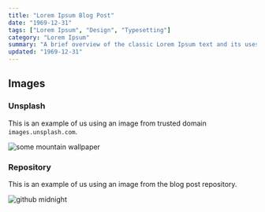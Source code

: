 ```yaml
---
title: "Lorem Ipsum Blog Post"
date: "1969-12-31"
tags: ["Lorem Ipsum", "Design", "Typesetting"]
category: "Lorem Ipsum"
summary: "A brief overview of the classic Lorem Ipsum text and its uses in design and typesetting."
updated: "1969-12-31"
---
```


## Images

### Unsplash

This is an example of us using an image from trusted domain `images.unsplash.com`.

![some mountain wallpaper](https://images.unsplash.com/photo-1706378500840-928668179818?q=80&w=1974&auto=format&fit=crop&ixlib=rb-4.0.3&ixid=M3wxMjA3fDB8MHxwaG90by1wYWdlfHx8fGVufDB8fHx8fA%3D%3D "a mountain")

### Repository

This is an example of us using an image from the blog post repository.

![github midnight](https://raw.githubusercontent.com/yangfawu/blog-posts/main/images/joshua-kettle-l2rCjSLgBPw-unsplash.jpg "midnight")
